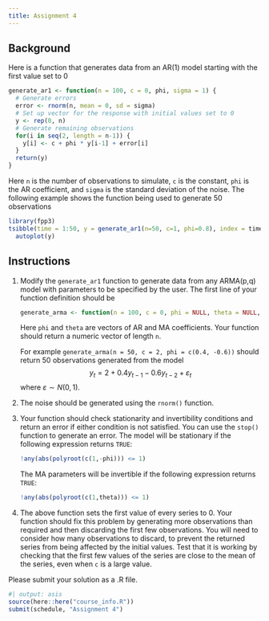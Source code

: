 ```yaml
---
title: Assignment 4
---
```


## Background

Here is a function that generates data from an AR(1) model starting with the first value set to 0

```r
generate_ar1 <- function(n = 100, c = 0, phi, sigma = 1) {
  # Generate errors
  error <- rnorm(n, mean = 0, sd = sigma)
  # Set up vector for the response with initial values set to 0
  y <- rep(0, n)
  # Generate remaining observations
  for(i in seq(2, length = n-1)) {
    y[i] <- c + phi * y[i-1] + error[i]
  }
  return(y)
}
```

Here `n` is the number of observations to simulate, `c` is the constant, `phi` is the AR coefficient, and `sigma` is the standard deviation of the noise. The following example shows the function being used to generate 50 observations

```r
library(fpp3)
tsibble(time = 1:50, y = generate_ar1(n=50, c=1, phi=0.8), index = time) |>
  autoplot(y)
```

## Instructions

<ol>
<li> Modify the `generate_ar1` function to generate data from any ARMA(p,q) model with parameters to be specified by the user. The first line of your function definition should be

  ```r
  generate_arma <- function(n = 100, c = 0, phi = NULL, theta = NULL, sigma = 1)
  ```

   Here `phi` and `theta` are vectors of AR and MA coefficients. Your function should return a numeric vector of length `n`.

   For example `generate_arma(n = 50, c = 2, phi = c(0.4, -0.6))` should return 50 observations generated from the model
   $$y_t = 2 + 0.4y_{t-1} - 0.6y_{t-2} + \varepsilon_t$$
   where $\varepsilon \sim N(0,1)$.

<li> The noise should be generated using the `rnorm()` function.

<li> Your function should check stationarity and invertibility conditions and return an error if either condition is not satisfied. You can use the `stop()` function to generate an error. The model will be stationary if the following expression returns `TRUE`:

  ```r
  !any(abs(polyroot(c(1,-phi))) <= 1)
  ```

  The MA parameters will be invertible if the following expression returns `TRUE`:

  ```r
  !any(abs(polyroot(c(1,theta))) <= 1)
  ```

<li> The above function sets the first value of every series to 0. Your function should fix this problem by generating more observations than required and then discarding the first few observations. You will need to consider how many observations to discard, to prevent the returned series from being affected by the initial values. Test that it is working by checking that the first few values of the series are close to the mean of the series, even when `c` is a large value.
</ol>

Please submit your solution as a .R file.

```r
#| output: asis
source(here::here("course_info.R"))
submit(schedule, "Assignment 4")
```
